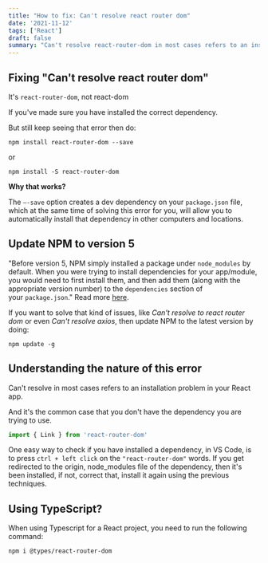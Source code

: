```yaml
---
title: "How to fix: Can't resolve react router dom"
date: '2021-11-12'
tags: ['React']
draft: false
summary: "Can't resolve react-router-dom in most cases refers to an installation problem in your React app."
---
```


## Fixing "**Can't resolve react router dom**"

It's `react-router-dom`, not react-dom

If you've made sure you have installed the correct dependency.

But still keep seeing that error then do:

`npm install react-router-dom --save`

or

`npm install -S react-router-dom`

**Why that works?**

The `—-save` option creates a dev dependency on your `package.json` file, which at the same time of solving this error for you, will allow you to automatically install that dependency in other computers and locations.

## Update NPM to version 5

"Before version 5, NPM simply installed a package under `node_modules` by default. When you were trying to install dependencies for your app/module, you would need to first install them, and then add them (along with the appropriate version number) to the `dependencies` section of your `package.json`." Read more [here](https://stackoverflow.com/questions/19578796/what-is-the-save-option-for-npm-install).

If you want to solve that kind of issues, like _Can't resolve to react router dom_ or even _Can't resolve axios_, then update NPM to the latest version by doing:

`npm update -g`

## Understanding the nature of this error

Can't resolve in most cases refers to an installation problem in your React app.

And it's the common case that you don't have the dependency you are trying to use.

```js
import { Link } from 'react-router-dom'
```

One easy way to check if you have installed a dependency, in VS Code, is to press `ctrl + left click` on the `"react-router-dom"` words. If you get redirected to the origin, node_modules file of the dependency, then it's been installed, if not, correct that, install it again using the previous techniques.

## Using TypeScript?

When using Typescript for a React project, you need to run the following command:

`npm i @types/react-router-dom`
